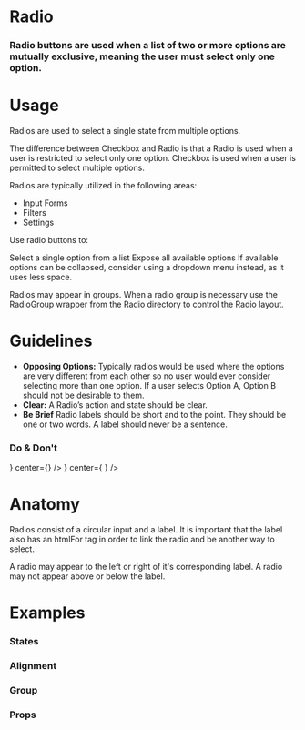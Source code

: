 
<Meta title="Work|Docs/Radio" component={Radio} />

# Radio

### Radio buttons are used when a list of two or more options are mutually exclusive, meaning the user must select only one option.

<Preview withToolbar>
  <Story name="Standard">
    <Radio label="Radio" selected />
  </Story>
</Preview>

# Usage

Radios are used to select a single state from multiple options.

The difference between Checkbox and Radio is that a Radio is used when a user is restricted to select only one option. Checkbox is used when a user is permitted to select multiple options.

Radios are typically utilized in the following areas:

- Input Forms
- Filters
- Settings

Use radio buttons to:

Select a single option from a list
Expose all available options
If available options can be collapsed, consider using a dropdown menu instead, as it uses less space.

Radios may appear in groups. When a radio group is necessary use the RadioGroup wrapper from the Radio directory to control the Radio layout.

# Guidelines

- **Opposing Options:**
  Typically radios would be used where the options are very different from each other so no user would ever consider selecting more than one option. If a user selects Option A, Option B should not be desirable to them.
- **Clear:**
  A Radio’s action and state should be clear.
- **Be Brief**
  Radio labels should be short and to the point. They should be one or two words. A label should never be a sentence.

### Do & Don't

<Preview>
  <Story name="Guidelines">
    <React.Fragment>
      <Bar
        padding="2x"
        leftWidth="5%"
        centerAlign="left"
        contentAlign="center"
        left={<Icon icon="check" type="success" size="2x" />}
        center={<Radio label="Brief Label" />}
      />
      <Bar
        padding="2x"
        leftWidth="5%"
        centerAlign="left"
        contentAlign="center"
        left={<Icon icon="close" type="alert" size="2x" />}
        center={
          <Radio label="Radio with a long label because you cannot be concise with your words." />
        }
      />
    </React.Fragment>
  </Story>
</Preview>

# Anatomy

Radios consist of a circular input and a label. It is important that the label also has an htmlFor tag in order to link the radio and be another way to select.

A radio may appear to the left or right of it's corresponding label. A radio may not appear above or below the label.

<!-- ## Behavior -->

# Examples

### States

<!-- We can drop it in a `Preview` to get a code snippet: -->

<Preview>
  <Story name="States">
    <Grid>
      <Radio label="Selected" checked />
      <Radio label="Unselected" />
      <Radio label="Disabled" disabled />
    </Grid>
  </Story>
</Preview>

### Alignment

<Preview>
  <Story name="Alignment">
    <Grid>
      <Radio label="Left Aligned" />
      <Radio label="Right Aligned" align="right" />
    </Grid>
  </Story>
</Preview>

### Group

<Preview>
  <Story name="Radio Group">
    <Grid>
      <Form>
        <Section title="Radio Group (2 Columns)">
          <RadioGroup columns="2">
            <Radio id="radio-1" name="radio-group" value="1" label="Radio 1" />
            <Radio id="radio-2" name="radio-group" value="2" label="Radio 2" />
            <Radio id="radio-3" name="radio-group" value="3" label="Radio 3" />
            <Radio id="radio-4" name="radio-group" value="4" label="Radio 4" />
          </RadioGroup>
        </Section>
      </Form>
    </Grid>
  </Story>
</Preview>

### Props

<Props of={Radio} />
